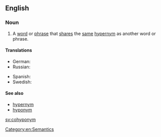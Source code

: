 ==English==

===Noun===
{{en-noun}}

# A [[word]] or [[phrase]] that [[share]]s the [[same]] [[hypernym]] as another word or phrase.

====Translations====
{{trans-top|a word or phrase that shares  the same hypernym  as another word or phrase}}
* German: {{t+|de|Kohyponym}}
* Russian: {{t+|ru|согипоним}}
{{trans-mid}}
* Spanish: {{t-|es|cohipónimo|m}}
* Swedish: {{t+|sv|kohyponym|c}}
{{trans-bottom}}

====See also====
* [[hypernym]]
* [[hyponym]]

[[sv:cohyponym]]
[[Category:en:Semantics]]